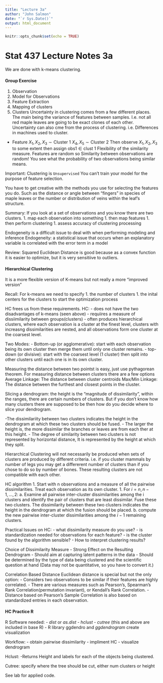 ```yaml
---
title: "Lecture 3a"
author: "John Salmon"
date: "`r Sys.Date()`"
output: html_document
---
```


```r
knitr::opts_chunk$set(echo = TRUE)
```

# Stat 437 Lecture Notes 3a

We are done with k-means clustering. 

#### Group Exercise
1. Observation
1. Model for Observations
1. Feature Extraction
1. Mapping of clusters
1. Clusters
Uncertainty in clustering comes from a few different places. The main being the variance of features between samples. I.e. not all red maple leaves are going to be exact clones of each other.
Uncertainty can also cme from the process of clustering. i.e. Differences in machines used to cluster.

- Feature $X_1,X_2,X_3 \sim \text{Cluster 1}$ $X_4, X_5 \sim \text{Cluster 2}$ Then observe $X_1, X_2, X_3$ to some extent then assign $\text{obs1} \in \text{clust 1}$
Flexibility of the similarity measure.
Features are random so Similarity between observations are random!
You see what the probability of two observations being similar means. 

Important:
Clustering is `Unsupervised` You can't train your model for the purpose of feature selection.

You have to get creative with the methods you use for selecting the features you do. Such as the distance or angle between "fingers" in species of maple leaves or the number or distribution of veins within the leaf's structure.

Summary:
If you look at a set of observations and you know there are two clusters.
1. map each observation into something
1. then map features
1. then perform clustering
1. assess accuracy of clustering processing

Endogeneity is a difficult issue to deal with when performing modeling and inference
Endogeneity: a statistical issue that occurs when an explanatory variable is correlated with the error term in a model

Review:
Squared Euclidean Distance is good because as a convex function it is easier to optimize, but it is very sensitiive to outliers.

#### Hierarchical Clustering
It is a more flexible version of K-means but not really a more "improved version"

Recall:
For k-means we need to specify
1. the number of clusters
1. the inital centers for the clusters to start the optimization process

HC frees us from these requirements.
HC:
- does not have the two disadvantages of k-means (seen above)
- requiires a measure of dissiimilarity between groups(clusters)
- often produces hierarchical clusters, where each observation is a cluster at the finest level, clusters with increasng dissimilarities are nested, and all observations form one cluster at the coarsest level.

Two Modes:
- Bottom-up (or agglomerative): start with each observation being its own cluster then merge them until only one cluster remains.
- top-down (or divisive): start with the coarsest level (1 cluster) then split into other clusters until each one is in its own cluster.

Measuring the distance between two pointst is easy, just use pythagorean theorem.
For measuring distance between clusters there are a few options
Average Linkage: The distance between cluster centroids
Max/Min Linkage: The distance between the furthest and closest points in the cluster.

Slicing a dendrogram: the height is the "magnitude of dissimilarity", within the ranges, there are certain numbers of clusters.
But if you don't know how many clusters there are supposed to be then how do you decide where to slice your dendrogram.

-The dissimilariity between two clusters indicates the height in the dendrogram at which these two clusters should be fused.
- The larger the height is, the more dissimilar the branches or leaves are from each ther at this height.
- The degree of similarity between two clusters is not represented by horizontal distance, It is represented by the height at which they split.

Hierarchical Clustering will not necessarily be produced when sets of clusters are produced by different criteria.
i.e. if you cluster mammals by number of legs you may get a differerent number of clusters than if you chose to do so by number of bones. These resulting clusters are not compatible with each other.

HC algorithm
1. Start with n observations and a measure of all the pairwise dissimilarities. Treat each observation as its own cluster.
1. For $i = n, n-1, \ldots , 2$:
a. Examine all pairwise inter-cluster dissimilarities among the i clusters and identify the pair of clusters that are least dissimilar. Fuse these two clusters. The dissimilarity between these two clusters indicates the height in the dendrogram at which the fusion should be placed.
b. compute the new pairwise inter-cluster dissimilarities among the $i-1$ remaining clusters.

Practical Issues on HC:
- what dissimilarity measure do you use?
- is standardization needed for observations for each feature?
- is the cluster found by the algorithm sensible?
- How to interpret clustering results?

Choice of Dissimilarity Measure
- Strong Effect on the Resulting Dendrogram
- Should aim at capturing latent patterns in the data
- Should be determined by the type of data being clustered and the scientific question at hand (Data may not be quantitative, so you have to convert it.)

Correlation Based Distance
Euclidean distance is special but not the only option:
- Considers two observations to be similar if their features are highly correlated.
- There are various measures such as Pearson's, Spearman's Rank Correlation(permutation invariant), or Kendall's Rank Correlation.
- Distance based on Pearson's Sample Correlation is also based on standardized entries in each observation.


#### HC Practice R
R Software needed:
- *dist* or *as.dist*
- *hclust*
- *cutree* (this and above are included in base R)
- R library ggdendro and *ggdendrogram* create visualization

Workflow:
- obtain pairwise dissimilarity
- impliment HC
- visualize dendrogram

Hclust:
-Returns Height and labels for each of the objects being clustered.

Cutree:
specify where the tree should be cut, either num clusters or height

See lab for applied code.


